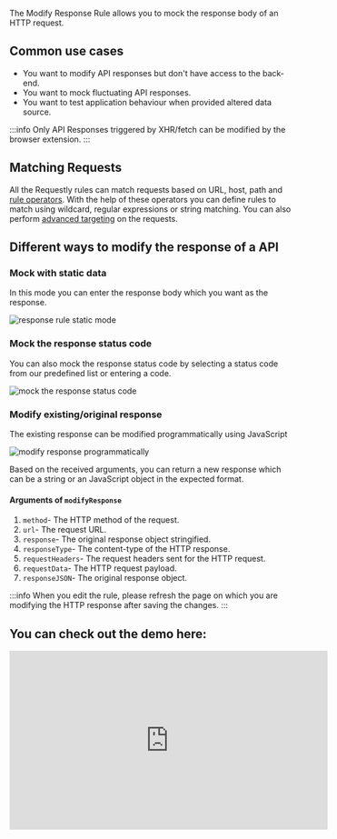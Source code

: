 The Modify Response Rule allows you to mock the response body of an HTTP request.

## Common use cases

- You want to modify API responses but don't have access to the back-end.
- You want to mock fluctuating API responses.
- You want to test application behaviour when provided altered data source.

:::info
Only API Responses triggered by XHR/fetch can be modified by the browser extension.
:::

## Matching Requests

All the Requestly rules can match requests based on URL, host, path and [rule operators](/browser-extension/chrome/features/rule-operators). With the help of these operators you
can define rules to match using wildcard, regular expressions or string matching. You can also perform [advanced targeting](/browser-extension/chrome/features/advance-targetting) on the requests.

## Different ways to modify the response of a API

### Mock with static data

In this mode you can enter the response body which you want as the response.

![response rule static mode](/img/docs/http-modifications/static-mode.png)

### Mock the response status code

You can also mock the response status code by selecting a status code from our predefined list or entering a code.

![mock the response status code](/img/docs/http-modifications/status-code.png)

### Modify existing/original response

The existing response can be modified programmatically using JavaScript

![modify response programmatically](/img/docs/http-modifications/programmatic-mode.png)

Based on the received arguments, you can return a new response which can be a string or an JavaScript object in the expected format.

#### Arguments of `modifyResponse`

1. `method`- The HTTP method of the request.
2. `url`- The request URL.
3. `response`- The original response object stringified.
4. `responseType`- The content-type of the HTTP response.
5. `requestHeaders`- The request headers sent for the HTTP request.
6. `requestData`- The HTTP request payload.
7. `responseJSON`- The original response object.

:::info
When you edit the rule, please refresh the page on which you are modifying the HTTP response after saving the changes.
:::

## You can check out the demo here:

<center>
  <iframe
    width="560"
    height="315"
    src="https://www.youtube.com/embed/KIPbxUGUYq8?controls=0"
    title="YouTube video player"
    frameborder="0"
    allow="accelerometer; autoplay; clipboard-write; encrypted-media; gyroscope; picture-in-picture; web-share"
    allowfullscreen
  ></iframe>
</center>
